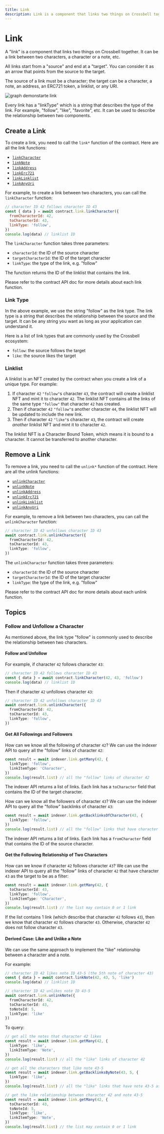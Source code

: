 ```yaml
---
title: Link
description: Link is a component that links two things on Crossbell together. It can be a link between two characters, a character or a note, etc.
---
```


# Link

A "link" is a component that links two things on Crossbell together. It can be a link between two characters, a character or a note, etc.

All links start from a "source" and end at a "target". You can consider it as an arrow that points from the source to the target.

The source of a link must be a character; the target can be a character, a note, an address, an ERC721 token, a linklist, or any URI.

![graph demonstarte link](https://mermaid.ink/svg/pako:eNplkLsKg0AQRX9lmVqLpAlYBHwlTUiRR7VrMbiTuKirjGsh4r9HQwKC3eWeU1zuCHmjCQJ4M7aFeETKChHKuEDG3BFnwvcvxpa-fxTRqv5qKxbLa-NoUycy1Jqp6zYklektPux3G3CSS6pM5zboLEM7PNlk4EFNXKPR8_Jx0RS4gmpSEMxRI5cKlJ1mr281Okq1cQ1D8MKqIw-wd819sDkEjnv6S4nB-YX6Z00fJ0dZew)

Every link has a "linkType" which is a string that describes the type of the link. For example, "follow", "like", "favorite", etc. It can be used to describe the relationship between two components.

## Create a Link

To create a link, you need to call the `link*` function of the contract. Here are all the link functions:

- [`linkCharacter`](https://crossbell-box.github.io/crossbell.js/classes/index.contracts.LinkContract.html#linkCharacter)
- [`linkNote`](https://crossbell-box.github.io/crossbell.js/classes/index.contracts.LinkContract.html#linkNote)
- [`linkAddress`](https://crossbell-box.github.io/crossbell.js/classes/index.contracts.LinkContract.html#linkAddress)
- [`linkErc721`](https://crossbell-box.github.io/crossbell.js/classes/index.contracts.LinkContract.html#linkErc721)
- [`linkLinklist`](https://crossbell-box.github.io/crossbell.js/classes/index.contracts.LinkContract.html#linkLinklist)
- [`linkAnyUri`](https://crossbell-box.github.io/crossbell.js/classes/index.contracts.LinkContract.html#linkAnyUri)

For example, to create a link between two characters, you can call the `linkCharacter` function:

```js {2}
// character ID 42 follows character ID 43
const { data } = await contract.link.linkCharacter({
  fromCharacterId: 42,
  toCharacterId: 43,
  linkType: 'follow',
})
console.log(data) // linklist ID
```

The `linkCharacter` function takes three parameters:

- `characterId`: the ID of the source character
- `targetCharacterId`: the ID of the target character
- `linkType`: the type of the link, e.g. "follow"

The function returns the ID of the linklist that contains the link.

Please refer to the contract API doc for more details about each link function.

### Link Type

In the above example, we use the string "follow" as the link type. The link type is a string that describes the relationship between the source and the target. It can be any string you want as long as your application can understand it.

Here is a list of link types that are commonly used by the Crossbell ecosystem:

- `follow`: the source follows the target
- `like`: the source likes the target

### Linklist

A linklist is an NFT created by the contract when you create a link of a unique type. For example:

1. If character `42` `"follow"`s character `43`, the contract will create a linklist NFT and mint it to character `42`. The linklist NFT contains all the links of the same type `"follow"` that character `42` has created.
2. Then if character `42` `"follow"`s another character `44`, the linklist NFT will be updated to include the new link.
3. Then if character `42` `"like"`s character `43`, the contract will create *another* linklist NFT and mint it to character `42`.

The linklist NFT is a Character Bound Token, which means it is bound to a character. It cannot be transferred to another character.

## Remove a Link

To remove a link, you need to call the `unlink*` function of the contract. Here are all the unlink functions:

- [`unlinkCharacter`](https://crossbell-box.github.io/crossbell.js/classes/index.contracts.LinkContract.html#unlinkCharacter)
- [`unlinkNote`](https://crossbell-box.github.io/crossbell.js/classes/index.contracts.LinkContract.html#unlinkNote)
- [`unlinkAddress`](https://crossbell-box.github.io/crossbell.js/classes/index.contracts.LinkContract.html#unlinkAddress)
- [`unlinkErc721`](https://crossbell-box.github.io/crossbell.js/classes/index.contracts.LinkContract.html#unlinkErc721)
- [`unlinkLinklist`](https://crossbell-box.github.io/crossbell.js/classes/index.contracts.LinkContract.html#unlinkLinklist)
- [`unlinkAnyUri`](https://crossbell-box.github.io/crossbell.js/classes/index.contracts.LinkContract.html#unlinkAnyUri)

For example, to remove a link between two characters, you can call the `unlinkCharacter` function:

```ts {2}
// character ID 42 unfollows character ID 43
await contract.link.unlinkCharacter({
  fromCharacterId: 42,
  toCharacterId: 43,
  linkType: 'follow',
})
```

The `unlinkCharacter` function takes three parameters:

- `characterId`: the ID of the source character
- `targetCharacterId`: the ID of the target character
- `linkType`: the type of the link, e.g. "follow"

Please refer to the contract API doc for more details about each unlink function.

## Topics

### Follow and Unfollow a Character

As mentioned above, the link type "follow" is commonly used to describe the relationship between two characters.

#### Follow and Unfollow

For example, if character `42` follows character `43`:

```ts {2}
// character ID 42 follows character ID 43
const { data } = await contract.linkCharacter(42, 43, 'follow')
console.log(data) // linklist ID
```

Then if character `42` unfollows character `43`:

```ts {2}
// character ID 42 unfollows character ID 43
await contract.link.unlinkCharacter({
  fromCharacterId: 42,
  toCharacterId: 43,
  linkType: 'follow',
})
```

#### Get All Followings and Followers

How can we know all the following of character `42`? We can use the indexer API to query all the "follow" links of character `42`:

```ts
const result = await indexer.link.getMany(42, {
  linkType: 'follow',
  linkItemType: 'Character',
})
console.log(result.list) // all the "follow" links of character 42
```

The indexer API returns a list of links. Each link has a `toCharacter` field that contains the ID of the target character.

How can we know all the followers of character `43`? We can use the indexer API to query all the "follow" backlinks of character `43`:

```ts
const result = await indexer.link.getBacklinksOfCharacter(43, {
  linkType: 'follow',
})
console.log(result.list) // all the "follow" links that have character 43 as the target
```

The indexer API returns a list of links. Each link has a `fromCharacter` field that contains the ID of the source character.

#### Get the Following Relationship of Two Characters

How can we know if character `42` follows character `43`? We can use the indexer API to query all the "follow" links of character `42` that have character `43` as the target to be as a filter:

```ts
const result = await indexer.link.getMany(42, {
  toCharacterId: 43,
  linkType: 'follow',
  linkItemType: 'Character',
})
console.log(result.list) // the list may contain 0 or 1 link
```

If the list contains 1 link (which describe that character `42` follows `43`), then we know that character `42` follows character `43`. Otherwise, character `42` does not follow character `43`.

#### Derived Case: Like and Unlike a Note

We can use the same approach to implement the "like" relationship between a character and a note.

For example:

```ts {2,6}
// character ID 42 likes note ID 43-5 (the 5th note of character 43)
const { data } = await contract.linkNote(42, 43, 5, 'like')
console.log(data) // linklist ID

// character ID 42 unlikes note ID 43-5
await contract.link.unlinkNote({
  fromCharacterId: 42,
  toCharacterId: 43,
  toNoteId: 5,
  linkType: 'like'
})
```

To query:

```ts
// get all the notes that character 42 likes
const result = await indexer.link.getMany(42, {
  linkType: 'like',
  linkItemType: 'Note',
})
console.log(result.list) // all the "like" links of character 42

// get all the characters that like note 43-5
const result = await indexer.link.getBacklinksByNote(43, 5, {
  linkType: 'like',
})
console.log(result.list) // all the "like" links that have note 43-5 as the target

// get the like relationship between character 42 and note 43-5
const result = await indexer.link.getMany(42, {
  toCharacterId: 43,
  toNoteId: 5,
  linkType: 'like',
  linkItemType: 'Note',
})
console.log(result.list) // the list may contain 0 or 1 link
```
